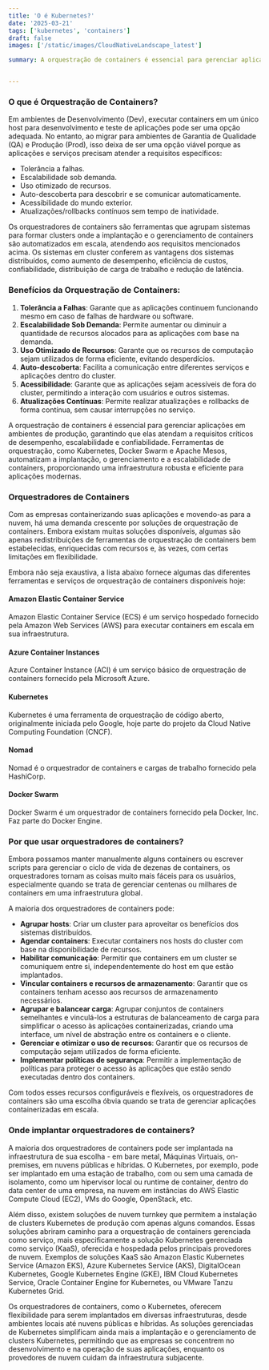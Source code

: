 ```yaml
---
title: 'O é Kubernetes?'
date: '2025-03-21'
tags: ['kubernetes', 'containers']
draft: false
images: ['/static/images/CloudNativeLandscape_latest']

summary: A orquestração de containers é essencial para gerenciar aplicações em ambientes de produção, garantindo que elas atendam a requisitos críticos de desempenho, escalabilidade e confiabilidade. Ferramentas de orquestração, como Kubernetes, Docker Swarm e Apache Mesos, automatizam a implantação, o gerenciamento e a escalabilidade de containers, proporcionando uma infraestrutura robusta e eficiente para aplicações modernas.


---
```



### O que é Orquestração de Containers?

Em ambientes de Desenvolvimento (Dev), executar containers em um único host para desenvolvimento e teste de aplicações pode ser uma opção adequada. No entanto, ao migrar para ambientes de Garantia de Qualidade (QA) e Produção (Prod), isso deixa de ser uma opção viável porque as aplicações e serviços precisam atender a requisitos específicos:

- Tolerância a falhas.
- Escalabilidade sob demanda.
- Uso otimizado de recursos.
- Auto-descoberta para descobrir e se comunicar automaticamente.
- Acessibilidade do mundo exterior.
- Atualizações/rollbacks contínuos sem tempo de inatividade.

Os orquestradores de containers são ferramentas que agrupam sistemas para formar clusters onde a implantação e o gerenciamento de containers são automatizados em escala, atendendo aos requisitos mencionados acima. Os sistemas em cluster conferem as vantagens dos sistemas distribuídos, como aumento de desempenho, eficiência de custos, confiabilidade, distribuição de carga de trabalho e redução de latência.

### Benefícios da Orquestração de Containers:
1. **Tolerância a Falhas**: Garante que as aplicações continuem funcionando mesmo em caso de falhas de hardware ou software.
2. **Escalabilidade Sob Demanda**: Permite aumentar ou diminuir a quantidade de recursos alocados para as aplicações com base na demanda.
3. **Uso Otimizado de Recursos**: Garante que os recursos de computação sejam utilizados de forma eficiente, evitando desperdícios.
4. **Auto-descoberta**: Facilita a comunicação entre diferentes serviços e aplicações dentro do cluster.
5. **Acessibilidade**: Garante que as aplicações sejam acessíveis de fora do cluster, permitindo a interação com usuários e outros sistemas.
6. **Atualizações Contínuas**: Permite realizar atualizações e rollbacks de forma contínua, sem causar interrupções no serviço.


A orquestração de containers é essencial para gerenciar aplicações em ambientes de produção, garantindo que elas atendam a requisitos críticos de desempenho, escalabilidade e confiabilidade. Ferramentas de orquestração, como Kubernetes, Docker Swarm e Apache Mesos, automatizam a implantação, o gerenciamento e a escalabilidade de containers, proporcionando uma infraestrutura robusta e eficiente para aplicações modernas.

### Orquestradores de Containers

Com as empresas containerizando suas aplicações e movendo-as para a nuvem, há uma demanda crescente por soluções de orquestração de containers. Embora existam muitas soluções disponíveis, algumas são apenas redistribuições de ferramentas de orquestração de containers bem estabelecidas, enriquecidas com recursos e, às vezes, com certas limitações em flexibilidade.

Embora não seja exaustiva, a lista abaixo fornece algumas das diferentes ferramentas e serviços de orquestração de containers disponíveis hoje:

#### Amazon Elastic Container Service
Amazon Elastic Container Service (ECS) é um serviço hospedado fornecido pela Amazon Web Services (AWS) para executar containers em escala em sua infraestrutura.

#### Azure Container Instances
Azure Container Instance (ACI) é um serviço básico de orquestração de containers fornecido pela Microsoft Azure.

#### Kubernetes
Kubernetes é uma ferramenta de orquestração de código aberto, originalmente iniciada pelo Google, hoje parte do projeto da Cloud Native Computing Foundation (CNCF).

#### Nomad
Nomad é o orquestrador de containers e cargas de trabalho fornecido pela HashiCorp.

#### Docker Swarm
Docker Swarm é um orquestrador de containers fornecido pela Docker, Inc. Faz parte do Docker Engine.

### Por que usar orquestradores de containers?

Embora possamos manter manualmente alguns containers ou escrever scripts para gerenciar o ciclo de vida de dezenas de containers, os orquestradores tornam as coisas muito mais fáceis para os usuários, especialmente quando se trata de gerenciar centenas ou milhares de containers em uma infraestrutura global.

A maioria dos orquestradores de containers pode:

- **Agrupar hosts**: Criar um cluster para aproveitar os benefícios dos sistemas distribuídos.
- **Agendar containers**: Executar containers nos hosts do cluster com base na disponibilidade de recursos.
- **Habilitar comunicação**: Permitir que containers em um cluster se comuniquem entre si, independentemente do host em que estão implantados.
- **Vincular containers e recursos de armazenamento**: Garantir que os containers tenham acesso aos recursos de armazenamento necessários.
- **Agrupar e balancear carga**: Agrupar conjuntos de containers semelhantes e vinculá-los a estruturas de balanceamento de carga para simplificar o acesso às aplicações containerizadas, criando uma interface, um nível de abstração entre os containers e o cliente.
- **Gerenciar e otimizar o uso de recursos**: Garantir que os recursos de computação sejam utilizados de forma eficiente.
- **Implementar políticas de segurança**: Permitir a implementação de políticas para proteger o acesso às aplicações que estão sendo executadas dentro dos containers.

Com todos esses recursos configuráveis e flexíveis, os orquestradores de containers são uma escolha óbvia quando se trata de gerenciar aplicações containerizadas em escala. 

### Onde implantar orquestradores de containers?

A maioria dos orquestradores de containers pode ser implantada na infraestrutura de sua escolha - em bare metal, Máquinas Virtuais, on-premises, em nuvens públicas e híbridas. O Kubernetes, por exemplo, pode ser implantado em uma estação de trabalho, com ou sem uma camada de isolamento, como um hipervisor local ou runtime de container, dentro do data center de uma empresa, na nuvem em instâncias do AWS Elastic Compute Cloud (EC2), VMs do Google, OpenStack, etc.

Além disso, existem soluções de nuvem turnkey que permitem a instalação de clusters Kubernetes de produção com apenas alguns comandos. Essas soluções abriram caminho para a orquestração de containers gerenciada como serviço, mais especificamente a solução Kubernetes gerenciada como serviço (KaaS), oferecida e hospedada pelos principais provedores de nuvem. Exemplos de soluções KaaS são Amazon Elastic Kubernetes Service (Amazon EKS), Azure Kubernetes Service (AKS), DigitalOcean Kubernetes, Google Kubernetes Engine (GKE), IBM Cloud Kubernetes Service, Oracle Container Engine for Kubernetes, ou VMware Tanzu Kubernetes Grid.


Os orquestradores de containers, como o Kubernetes, oferecem flexibilidade para serem implantados em diversas infraestruturas, desde ambientes locais até nuvens públicas e híbridas. As soluções gerenciadas de Kubernetes simplificam ainda mais a implantação e o gerenciamento de clusters Kubernetes, permitindo que as empresas se concentrem no desenvolvimento e na operação de suas aplicações, enquanto os provedores de nuvem cuidam da infraestrutura subjacente.